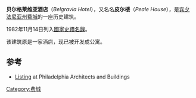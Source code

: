 {{Infobox nrhp
  | name = 贝尔格莱维亚酒店
  | nrhp_type = 
  | image = Belgravia Philly.JPG
  | caption = 
  | location= [[费城|费城]]栗树街1811号
  | lat_degrees = 39
  | lat_minutes = 57
  | lat_seconds = 7
  | lat_direction = N
  | long_degrees = 75
  | long_minutes = 10
  | long_seconds = 17
  | long_direction = W
  | coord_display = inline,title
  | locmapin = Pennsylvania
  | built = 1902
  | architect = Fredrick Milligan; Samuel Webber
  | architecture = Beaux Arts
  | added = 1982年11月14日
  | area = 0.3英亩
  | refnum = 82001543<ref name="nris">{{NRISref|2009a}}</ref>
}}
'''贝尔格莱维亚酒店'''（''Belgravia Hotel''），又名名'''皮尔楼'''（''Peale House''），是[[宾夕法尼亚州|宾夕法尼亚州]][[费城|费城]]的一座历史建筑。

1982年11月14日列入[[國家史蹟名錄|國家史蹟名錄]]。

该建筑原是一家酒店，现已被开发成公寓。

==参考==
{{Reflist}}
*[http://www.philadelphiabuildings.org/pab/app/pj_display.cfm/72102 Listing]{{Wayback|url=http://www.philadelphiabuildings.org/pab/app/pj_display.cfm/72102 |date=20110629194908 }} at Philadelphia Architects and Buildings

[[Category:费城|Category:费城]]